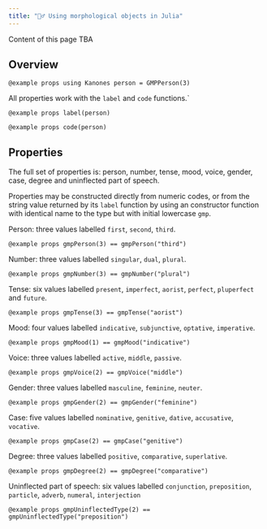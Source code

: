 ```yaml
---
title: "🤷‍♂️ Using morphological objects in Julia"
---
```


::: {.callout-caution}
Content of this page TBA
:::



## Overview



```@example props
using Kanones
person = GMPPerson(3)
```

All properties work with the `label` and `code` functions.`

```@example props
label(person)
```

```@example props
code(person)
```

## Properties

The full set of properties is: person, number, tense, mood, voice, gender, case, degree and uninflected part of speech.


Properties may be constructed directly from numeric codes, or from the string value returned by its `label` function by using an  constructor function with identical name to the type but with initial lowercase `gmp`.

Person: three values labelled `first`, `second`, `third`.


```@example props
gmpPerson(3) == gmpPerson("third")
```

Number: three values labelled `singular`, `dual`, `plural`.

```@example props
gmpNumber(3) == gmpNumber("plural")
```

Tense: six values labelled `present`, `imperfect`, `aorist`, `perfect`, `pluperfect` and `future`.

```@example props
gmpTense(3) == gmpTense("aorist")
```


Mood: four values labelled `indicative`, `subjunctive`, `optative`, `imperative`.


```@example props
gmpMood(1) == gmpMood("indicative")
```


Voice: three values labelled `active`, `middle`, `passive`.

```@example props
gmpVoice(2) == gmpVoice("middle")
```


Gender: three values labelled `masculine`, `feminine`, `neuter`.


```@example props
gmpGender(2) == gmpGender("feminine")
```



Case: five values labelled `nominative`, `genitive`, `dative`, `accusative`, `vocative`.

```@example props
gmpCase(2) == gmpCase("genitive")
```


Degree: three values labelled `positive`, `comparative`, `superlative`.

```@example props
gmpDegree(2) == gmpDegree("comparative")
```

Uninflected part of speech: six values labelled `conjunction`,
    `preposition`, `particle`, `adverb`, `numeral`, `interjection`
   

```@example props
gmpUninflectedType(2) == gmpUninflectedType("preposition")
```
